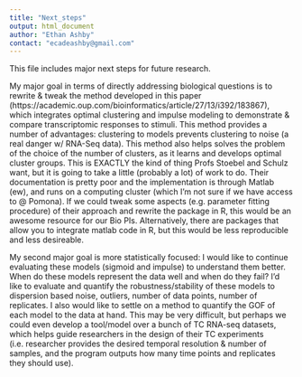 ```yaml
---
title: "Next_steps"
output: html_document
author: "Ethan Ashby"
contact: "ecadeashby@gmail.com"
---
```


This file includes major next steps for future research.

My major goal in terms of directly addressing biological questions is to rewrite & tweak the method developed in this paper (https://academic.oup.com/bioinformatics/article/27/13/i392/183867), which integrates optimal clustering and impulse modeling to demonstrate & compare transcriptomic responses to stimuli. This method provides a number of advantages: clustering to models prevents clustering to noise (a real danger w/ RNA-Seq data). This method also helps solves the problem of the choice of the number of clusters, as it learns and develops optimal cluster groups. This is EXACTLY the kind of thing Profs Stoebel and Schulz want, but it is going to take a little (probably a lot) of work to do. Their documentation is pretty poor and the implementation is through Matlab (ew), and runs on a computing cluster (which I'm not sure if we have access to @ Pomona). If we could tweak some aspects (e.g. parameter fitting procedure) of their approach and rewrite the package in R, this would be an awesome resource for our Bio PIs. Alternatively, there are packages that allow you to integrate matlab code in R, but this would be less reproducible and less desireable.

My second major goal is more statistically focused: I would like to continue evaluating these models (sigmoid and impulse) to understand them better. When do these models represent the data well and when do they fail? I'd like to evaluate and quantify the robustness/stability of these models to dispersion based noise, outliers, number of data points, number of replicates. I also would like to settle on a method to quantify the GOF of each model to the data at hand. This may be very difficult, but perhaps we could even develop a tool/model over a bunch of TC RNA-seq datasets, which helps guide researchers in the design of their TC experiments (i.e. researcher provides the desired temporal resolution & number of samples, and the program outputs how many time points and replicates they should use).


